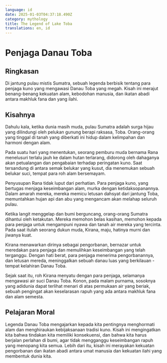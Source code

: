 ```yaml
---
language: id
date: 2025-01-03T04:37:18.490Z
category: mythology
title: The Legend of Lake Toba
translations: en, id
---
```


# Penjaga Danau Toba

## Ringkasan

Di jantung pulau mistis Sumatra, sebuah legenda berbisik tentang para penjaga kuno yang mengawasi Danau Toba yang megah. Kisah ini merajut benang-benang kekuatan alam, kebodohan manusia, dan ikatan abadi antara makhluk fana dan yang ilahi.

## Kisahnya

Dahulu kala, ketika dunia masih muda, pulau Sumatra adalah surga hijau yang dilindungi oleh pelukan gunung berapi raksasa, Toba. Orang-orang yang tinggal di tanah yang diberkati ini hidup dalam kelimpahan dan harmoni dengan alam.

Pada suatu hari yang menentukan, seorang pemburu muda bernama Rana menelusuri terlalu jauh ke dalam hutan terlarang, didorong oleh dahaganya akan petualangan dan pengabaian terhadap peringatan kuno. Saat tersandung di antara semak belukar yang kusut, dia menemukan sebuah belukar suci, tempat para roh alam bersemayam.

Penyusupan Rana tidak luput dari perhatian. Para penjaga kuno, yang bertugas menjaga keseimbangan alam, murka dengan ketidaksopanannya. Dalam amarah mereka, mereka memicu letusan dahsyat dari jantung Toba, memuntahkan hujan api dan abu yang mengancam akan melahap seluruh pulau.

Ketika langit menggelap dan bumi berguncang, orang-orang Sumatra dihantui oleh ketakutan. Mereka memohon belas kasihan, memohon kepada para penjaga untuk mengampuni nyawa dan tanah air mereka yang tercinta. Pada saat itulah seorang dukun muda, Kirana, maju, hatinya murni dan jiwanya kuat.

Kirana menawarkan dirinya sebagai pengorbanan, bernazar untuk meredakan para penjaga dan memulihkan keseimbangan yang telah terganggu. Dengan hati berat, para penjaga menerima pengorbanannya, dan letusan mereda, meninggalkan sebuah danau luas yang berkilauan - tempat kelahiran Danau Toba.

Sejak saat itu, roh Kirana menyatu dengan para penjaga, selamanya mengawasi air suci Danau Toba. Konon, pada malam purnama, sosoknya yang adidunia dapat terlihat menari di atas permukaan air yang beriak, sebuah pengingat akan keselarasan rapuh yang ada antara makhluk fana dan alam semesta.

## Pelajaran Moral

Legenda Danau Toba mengajarkan kepada kita pentingnya menghormati alam dan menghiraukan kebijaksanaan tradisi kuno. Kisah ini mengingatkan kita bahwa tindakan kita memiliki konsekuensi, dan bahwa kita harus berjalan perlahan di bumi, agar tidak mengganggu keseimbangan rapuh yang menopang kita semua. Lebih dari itu, kisah ini merayakan kekuatan pengorbanan dan ikatan abadi antara umat manusia dan kekuatan ilahi yang membentuk dunia kita.
